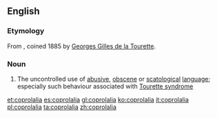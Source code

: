 ==English==

===Etymology===
From {{etyl|fr|en}} {{term|coprolalie|lang=fr}}, coined 1885 by [[w:Georges Gilles de la Tourette|Georges Gilles de la Tourette]].

===Noun===
{{wikipedia}}
{{en-noun|s|-}}

# The uncontrolled use of [[abusive]], [[obscene]] or [[scatological]] [[language]]; especially such behaviour associated with [[Tourette syndrome]]

[[et:coprolalia]]
[[es:coprolalia]]
[[gl:coprolalia]]
[[ko:coprolalia]]
[[it:coprolalia]]
[[pl:coprolalia]]
[[ta:coprolalia]]
[[zh:coprolalia]]